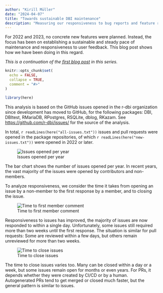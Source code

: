```yaml
---
author: "Kirill Müller"
date: "2024-04-07"
title: "Towards sustainable DBI maintenance"
description: "Measuring our responsiveness to bug reports and feature requests, calling for contributions"
---
```


For 2022 and 2023, no concrete new features were planned.
Instead, the focus has been on establishing a sustainable and steady pace of maintenance and responsiveness to user feedback.
This blog post shows how we have been doing in this regard.

_This is a continuation of the [first blog post](https://r-dbi.org/blog/dbi-4-1/) in this series._

```r
knitr::opts_chunk$set(
  echo = FALSE,
  collapse = TRUE,
  comment = "#>"
)

library(here)
```

This analysis is based on the GitHub issues opened in the r-dbi organization since development has moved to GitHub, for the following packages: DBI, DBItest, RMariaDB, RPostgres, RSQLite, dblog, RKazam.
See <https://github.com/r-dbi/issues/> for the source of the analysis.

In total, `r readLines(here("all-issues.txt"))` issues and pull requests were opened in the package repositories, of which `r readLines(here("new-issues.txt"))` were opened in 2022 or later.

![Issues opened per year](issues_per_year.png)

The bar chart shows the number of issues opened per year.
In recent years, the vast majority of the issues were opened by contributors and non-members.

To analyze responsiveness, we consider the time it takes from opening an issue by a non-member to the first response by a member, and to closing the issue.

![Time to first member comment](time_to_first_response.png)

Responsiveness to issues has improved, the majority of issues are now responded to within a single day.
Unfortunately, some issues still required more than two weeks until the first response.
The situation is similar for pull requests: Some are reviewed within a few days, but others remain unreviewed for more than two weeks.

![Time to close issues](time_to_close.png)

The time to close issues varies too.
Many can be closed within a day or a week, but some issues remain open for months or even years.
For PRs, it depends whether they were created by CI/CD or by a human.
Autogenerated PRs tend to get merged or closed much faster, but the general pattern is similar to issues.
